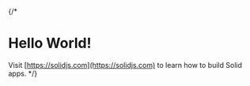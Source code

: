 {/* 
# Hello World!

Visit [https://solidjs.com](https://solidjs.com) to learn how to build Solid apps. */}

